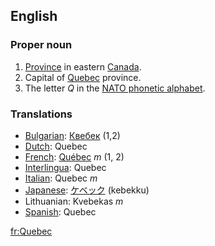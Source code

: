 ==English==
===Proper noun===
#[[Province]] in eastern [[Canada]].
#Capital of [[Quebec]] province.
#The letter ''Q'' in the [[NATO phonetic alphabet]].

=== Translations ===
*[[Bulgarian]]: [[Квебек]] (1,2)
*[[Dutch]]: Quebec
*[[French]]: [[Québec]] ''m'' (1, 2)
*[[Interlingua]]: Quebec
*[[Italian]]: Quebec ''m''
*[[Japanese]]: [[ケベック]] (kebekku)
*Lithuanian: Kvebekas ''m''
*[[Spanish]]: Quebec

[[fr:Quebec]]
